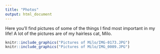 ```yaml
---
title: "Photos"
output: html_document
---
```

 Here you'll find pictures of some of the things I find most important in my life! A lot of the pictures are of my hairless cat, Milo.


```r
knitr::include_graphics("Pictures of Milo/IMG-0173.JPG")
knitr::include_graphics("Pictures of Milo/IMG_0009.JPG")
```